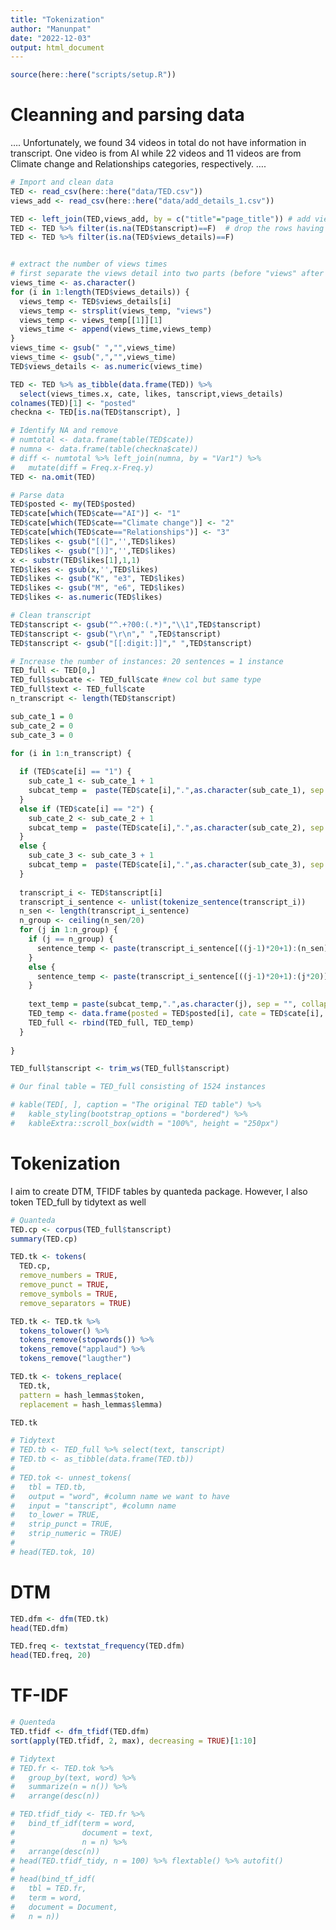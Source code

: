 ```yaml
---
title: "Tokenization"
author: "Manunpat"
date: "2022-12-03"
output: html_document
---
```


```r
source(here::here("scripts/setup.R"))
```

# Cleanning and parsing data
....
Unfortunately, we found 34 videos in total do not have information in transcript. One video is from AI while 22 videos and 11 videos are from Climate change and Relationships categories, respectively. 
....
```r
# Import and clean data
TED <- read_csv(here::here("data/TED.csv"))
views_add <- read_csv(here::here("data/add_details_1.csv"))
```

```r
TED <- left_join(TED,views_add, by = c("title"="page_title")) # add views in each video page
TED <- TED %>% filter(is.na(TED$tanscript)==F)  # drop the rows having na caused by left join 
TED <- TED %>% filter(is.na(TED$views_details)==F)


# extract the number of views times 
# first separate the views detail into two parts (before "views" after "views")
views_time <- as.character()
for (i in 1:length(TED$views_details)) {
  views_temp <- TED$views_details[i]
  views_temp <- strsplit(views_temp, "views")
  views_temp <- views_temp[[1]][1]
  views_time <- append(views_time,views_temp)
}
views_time <- gsub(" ","",views_time)
views_time <- gsub(",","",views_time)
TED$views_details <- as.numeric(views_time)
```


```r
TED <- TED %>% as_tibble(data.frame(TED)) %>%
  select(views_times.x, cate, likes, tanscript,views_details)
colnames(TED)[1] <- "posted"
checkna <- TED[is.na(TED$tanscript), ]

# Identify NA and remove
# numtotal <- data.frame(table(TED$cate))
# numna <- data.frame(table(checkna$cate))
# diff <- numtotal %>% left_join(numna, by = "Var1") %>%
#   mutate(diff = Freq.x-Freq.y)
TED <- na.omit(TED)

# Parse data
TED$posted <- my(TED$posted)
TED$cate[which(TED$cate=="AI")] <- "1"
TED$cate[which(TED$cate=="Climate change")] <- "2"
TED$cate[which(TED$cate=="Relationships")] <- "3"
TED$likes <- gsub("[(]",'',TED$likes)
TED$likes <- gsub("[)]",'',TED$likes)
x <- substr(TED$likes[1],1,1)
TED$likes <- gsub(x,'',TED$likes)
TED$likes <- gsub("K", "e3", TED$likes)
TED$likes <- gsub("M", "e6", TED$likes)
TED$likes <- as.numeric(TED$likes)

# Clean transcript
TED$tanscript <- gsub("^.+?00:(.*)","\\1",TED$tanscript)
TED$tanscript <- gsub("\r\n"," ",TED$tanscript)
TED$tanscript <- gsub("[[:digit:]]"," ",TED$tanscript)

# Increase the number of instances: 20 sentences = 1 instance
TED_full <- TED[0,]
TED_full$subcate <- TED_full$cate #new col but same type
TED_full$text <- TED_full$cate
n_transcript <- length(TED$tanscript)

sub_cate_1 = 0
sub_cate_2 = 0
sub_cate_3 = 0

for (i in 1:n_transcript) {
  
  if (TED$cate[i] == "1") {
    sub_cate_1 <- sub_cate_1 + 1
    subcat_temp =  paste(TED$cate[i],".",as.character(sub_cate_1), sep = "", collapse = "")
  } 
  else if (TED$cate[i] == "2") {
    sub_cate_2 <- sub_cate_2 + 1
    subcat_temp =  paste(TED$cate[i],".",as.character(sub_cate_2), sep = "", collapse = "")
  }
  else {
    sub_cate_3 <- sub_cate_3 + 1
    subcat_temp =  paste(TED$cate[i],".",as.character(sub_cate_3), sep = "", collapse = "")
  }
   
  transcript_i <- TED$tanscript[i]
  transcript_i_sentence <- unlist(tokenize_sentence(transcript_i))
  n_sen <- length(transcript_i_sentence)
  n_group <- ceiling(n_sen/20)
  for (j in 1:n_group) {
    if (j == n_group) {
      sentence_temp <- paste(transcript_i_sentence[((j-1)*20+1):(n_sen)], collapse = " ")
    } 
    else {
      sentence_temp <- paste(transcript_i_sentence[((j-1)*20+1):(j*20)], collapse = " ")
    }
    
    text_temp = paste(subcat_temp,".",as.character(j), sep = "", collapse = "")
    TED_temp <- data.frame(posted = TED$posted[i], cate = TED$cate[i], like = TED$likes[i], subcate = subcat_temp, text = text_temp, tanscript = sentence_temp)
    TED_full <- rbind(TED_full, TED_temp)
  }
    
}

TED_full$tanscript <- trim_ws(TED_full$tanscript)

# Our final table = TED_full consisting of 1524 instances

# kable(TED[, ], caption = "The original TED table") %>%
#   kable_styling(bootstrap_options = "bordered") %>%
#   kableExtra::scroll_box(width = "100%", height = "250px")  

```

# Tokenization

I aim to create DTM, TFIDF tables by quanteda package. However, I also token TED_full by tidytext as well 
```r
# Quanteda
TED.cp <- corpus(TED_full$tanscript)
summary(TED.cp)

TED.tk <- tokens(
  TED.cp, 
  remove_numbers = TRUE, 
  remove_punct = TRUE, 
  remove_symbols = TRUE, 
  remove_separators = TRUE)

TED.tk <- TED.tk %>% 
  tokens_tolower() %>% 
  tokens_remove(stopwords()) %>% 
  tokens_remove("applaud") %>%
  tokens_remove("laugther")

TED.tk <- tokens_replace(
  TED.tk,
  pattern = hash_lemmas$token, 
  replacement = hash_lemmas$lemma)

TED.tk

```

```r
# Tidytext
# TED.tb <- TED_full %>% select(text, tanscript)
# TED.tb <- as_tibble(data.frame(TED.tb))
# 
# TED.tok <- unnest_tokens(
#   tbl = TED.tb, 
#   output = "word", #column name we want to have
#   input = "tanscript", #column name
#   to_lower = TRUE,
#   strip_punct = TRUE,  
#   strip_numeric = TRUE) 
# 
# head(TED.tok, 10)

```

# DTM

```r
TED.dfm <- dfm(TED.tk)
head(TED.dfm)
```

```r
TED.freq <- textstat_frequency(TED.dfm)
head(TED.freq, 20)
```

# TF-IDF

```r
# Quenteda
TED.tfidf <- dfm_tfidf(TED.dfm)  
sort(apply(TED.tfidf, 2, max), decreasing = TRUE)[1:10]

# Tidytext
# TED.fr <- TED.tok %>% 
#   group_by(text, word) %>% 
#   summarize(n = n()) %>% 
#   arrange(desc(n))

# TED.tfidf_tidy <- TED.fr %>%  
#   bind_tf_idf(term = word,
#               document = text,
#               n = n) %>%
#   arrange(desc(n))
# head(TED.tfidf_tidy, n = 100) %>% flextable() %>% autofit()
# 
# head(bind_tf_idf(
#   tbl = TED.fr,
#   term = word,
#   document = Document,
#   n = n))

```

